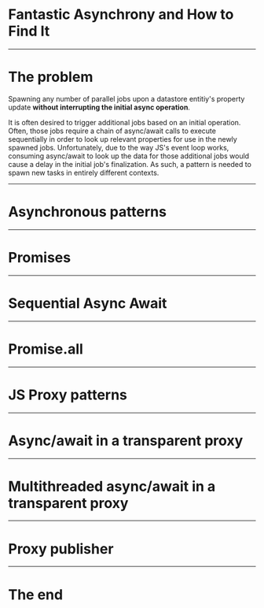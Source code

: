 
# Fantastic Asynchrony and How to Find It

---

# The problem

Spawning any number of parallel jobs upon a datastore entitiy's
property update <b>without interrupting the initial async operation</b>.

<Notes>
  It is often desired to trigger additional jobs based on an initial operation.
  Often, those jobs require a chain of async/await calls to execute sequentially
  in order to look up relevant properties for use in the newly spawned jobs.
  Unfortunately, due to the way JS's event loop works, consuming async/await to
  look up the data for those additional jobs would cause a delay in the initial
  job's finalization. As such, a pattern is needed to spawn new tasks in
  entirely different contexts.
</Notes>

---

# Asynchronous patterns

---

# Promises

---

# Sequential Async Await

---

# Promise.all

---

# JS Proxy patterns

---

# Async/await in a transparent proxy

---

# Multithreaded async/await in a transparent proxy

---

# Proxy publisher

---

# The end
